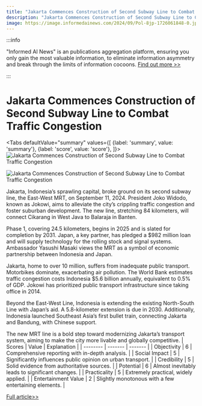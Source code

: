 ```yaml
---
title: "Jakarta Commences Construction of Second Subway Line to Combat Traffic Congestion"
description: "Jakarta Commences Construction of Second Subway Line to Combat Traffic Congestion"
image: https://image.informedainews.com/2024/09/Pol-8jp-1726061848-0.jpg
---
```



:::info

"Informed AI News" is an publications aggregation platform, ensuring you only gain the most valuable information, to eliminate information asymmetry and break through the limits of information cocoons.  [Find out more >>](/)

:::

# Jakarta Commences Construction of Second Subway Line to Combat Traffic Congestion


<Tabs
	defaultValue="summary"
	values={[
	{label: 'summary', value: 'summary'},
	{label: 'score', value: 'score'},
]}>
<TabItem value="summary">
<img
  src="https://image.informedainews.com/2024/09/Pol-8jp-1726061848-0.jpg"
  alt="Jakarta Commences Construction of Second Subway Line to Combat Traffic Congestion"
/>

<img
  src="https://image.informedainews.com/2024/09/Pol-Sh6-1726061848-1.jpg"
  alt="Jakarta Commences Construction of Second Subway Line to Combat Traffic Congestion"
/>



Jakarta, Indonesia’s sprawling capital, broke ground on its second subway line, the East-West MRT, on September 11, 2024. President Joko Widodo, known as Jokowi, aims to alleviate the city’s crippling traffic congestion and foster suburban development. The new line, stretching 84 kilometers, will connect Cikarang in West Java to Balaraja in Banten.

Phase 1, covering 24.5 kilometers, begins in 2025 and is slated for completion by 2031. Japan, a key partner, has pledged a $982 million loan and will supply technology for the rolling stock and signal systems. Ambassador Yasushi Masaki views the MRT as a symbol of economic partnership between Indonesia and Japan.

Jakarta, home to over 10 million, suffers from inadequate public transport. Motorbikes dominate, exacerbating air pollution. The World Bank estimates traffic congestion costs Indonesia $5.6 billion annually, equivalent to 0.5% of GDP. Jokowi has prioritized public transport infrastructure since taking office in 2014.

Beyond the East-West Line, Indonesia is extending the existing North-South Line with Japan’s aid. A 5.8-kilometer extension is due in 2030. Additionally, Indonesia launched Southeast Asia’s first bullet train, connecting Jakarta and Bandung, with Chinese support.

The new MRT line is a bold step toward modernizing Jakarta’s transport system, aiming to make the city more livable and globally competitive.
</TabItem>
<TabItem value="score">
	| Scores     | Value   | Explanation |
	| -------- | ------- | ------- |
	| Objectivity  | 6    | Comprehensive reporting with in-depth analysis.    |
	| Social Impact | 5     | Significantly influences public opinion on urban transport.    |
	| Credibility    | 5    | Solid evidence from authoritative sources.    |
	| Potential    | 6    | Almost inevitably leads to significant changes.    |
	| Practicality    | 5    | Extremely practical, widely applied.    |
	| Entertainment Value    | 2    | Slightly monotonous with a few entertaining elements.    |
</TabItem>
</Tabs>

[Full article>>](https://asia.nikkei.com/Business/Transportation/Jakarta-breaks-ground-on-new-subway-in-bid-to-ease-traffic)
